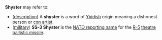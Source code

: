 '''Shyster''' may refer to:

* ([[description]]) A '''shyster''' is a word of [[Yiddish]] origin meaning a dishonest person or [[con artist]].
* ([[military]]) '''SS-3 Shyster''' is the [[NATO reporting name]] for the [[R-5]] [[theatre ballistic missile]].

{{disambig}}